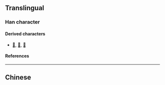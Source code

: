 {{also|電|申}}
{{character info}}
==Translingual==
{{stroke order|strokes=5}}
{{stroke order|type=animate}}

===Han character===
{{Han char|rn=102|rad=田|as=00|sn=5|four=50716|canj=LWU|ids=⿻日乚}}

====Derived characters====
* [[𫌷]], [[𬇐]], [[𮘁]]

====References====
{{Han ref|kx=0759.011|hdz=42528.020|uh=7535}}

----

==Chinese==
{{zh-see|電}}